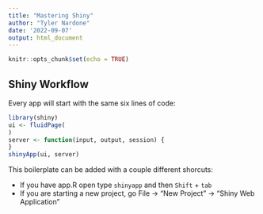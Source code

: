 ```yaml
---
title: "Mastering Shiny"
author: "Tyler Nardone"
date: '2022-09-07'
output: html_document
---
```


```r
knitr::opts_chunk$set(echo = TRUE)
```

## Shiny Workflow

Every app will start with the same six lines of code: 
```r
library(shiny)
ui <- fluidPage(
)
server <- function(input, output, session) {
}
shinyApp(ui, server)
```

This boilerplate can be added with a couple different shorcuts:
<ul>
<li>If you have app.R open type `shinyapp` and then `Shift` + `tab`</li>
<li>If you are starting a new project, go File -> "New Project" -> "Shiny Web Application"</li>
</ul>

